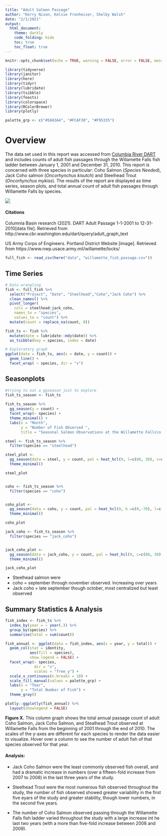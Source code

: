 ```yaml
---
title: "Adult Salmon Passage"
author: "Kerry Nixon, Kelsie Fronheiser, Shelby Walsh"
date: "2/1/2021"
output: 
  html_document:
    theme: darkly
    code_folding: hide
    toc: true
    toc_float: true
---
```


```r
knitr::opts_chunk$set(echo = TRUE, warning = FALSE, error = FALSE, message = FALSE)

library(tidyverse)
library(janitor)
library(here)
library(tidyr)
library(lubridate)
library(tsibble)
library(feasts)
library(colorspace)
library(RColorBrewer)
library(plotly)

palette_grp <- c("#50A3A4", "#FCAF38", "#F95335")
```
# Overview {.tabset}


The data set used in this report was accessed from [Columbia River DART](http://www.cbr.washington.edu/dart) and includes counts of adult fish passages through the Willamette Falls fish ladder between January 1, 2001 and December 31, 2010. This report is concerned with three species in particular: Coho Salmon (*Species Needed*), Jack Coho salmon (*Oncorhynchus kisutch*) and Steelhead Trout (*Oncorhynchus mykiss*). The results of the report are displayed as time series, season plots, and total annual count of adult fish passages through Willamette Falls by species.

![](https://www.nwp.usace.army.mil/portals/24/images/Willamette_Falls_Locks_area_map.jpg?ver=2018-10-01-153840-817&timestamp=1538422736049)

#### Citations
Columnia Basin research (2021). DART Adult Passage 1-1-2001 to 12-31-2010[data file]. Retrieved from
http://www.cbr.washington.edu/dart/query/adult_graph_text

US Army Corps of Engineers. Portland District Website [image]. Retrieved from https://www.nwp.usace.army.mil/willamette/locks/

```r
full_fish <- read_csv(here("data", "willamette_fish_passage.csv"))
```
## Time Series
```r
# Data wrangling
fish <- full_fish %>% 
  select("Project", "Date", "Steelhead","Coho","Jack Coho") %>% 
  clean_names() %>% 
  pivot_longer(
    cols = steelhead:jack_coho,
    names_to = "species",
    values_to = "count") %>% 
  mutate(count = replace_na(count, 0))

fish_ts <- fish %>% 
  mutate(date = lubridate::mdy(date)) %>% 
  as_tsibble(key = species, index = date)

# Exploratory graph
ggplot(data = fish_ts, aes(x = date, y = count)) +
  geom_line() +
  facet_wrap( ~ species, dir = "v")
```


## Seasonplots
```r
#trying to out a ggseason just to explore
fish_ts_season <- fish_ts
  
fish_ts_season %>% 
  gg_season(y = count) +
  facet_wrap(~ species) +
  theme_minimal() +
  labs(x = "Month",
       y = "Number of Fish Observed ", 
       title = "Seasonal Salmon Observations at the Willamette Falls\n Fish Ladder")

steel <- fish_ts_season %>% 
  filter(species == "steelhead")

steel_plot <- 
  gg_season(data = steel, y = count, pal = heat_hcl(9, l=c(80, 30), c=c(30,90), power = c(1/5, 1.5))) +
  theme_minimal()

steel_plot


coho <- fish_ts_season %>% 
  filter(species == "coho") 


coho_plot <- 
  gg_season(data = coho, y = count, pal = heat_hcl(9, h =c(0,-70), l=c(75, 40), c=c(40,80), power = 1)) +
  theme_minimal()

coho_plot

jack_coho <- fish_ts_season %>% 
  filter(species == "jack_coho") 


jack_coho_plot <- 
  gg_season(data = jack_coho, y = count, pal = heat_hcl(9, c=c(80, 30), l=c(30,90), power = c(1/5, 1.5))) +
  theme_minimal()

jack_coho_plot
```

- Steelhead salmon were 
- coho = september through november observed. Increasing over years
- Jack coho = late september though october, most centralized but least observed



## Summary Statistics & Analysis


```r
fish_index <- fish_ts %>% 
  index_by(year = ~ year(.)) %>% 
  group_by(species) %>% 
  summarise(total = sum(count)) 

fish_annual <- ggplot(data = fish_index, aes(x = year, y = total)) +
  geom_col(stat = identity, 
           aes(fill = species),
           show.legend = FALSE) +
  facet_wrap(~ species,
             dir = "v",
             scales = "free_y") +
  scale_x_continuous(n.breaks = 10) +
  scale_fill_manual(values = palette_grp) +
  labs(x = "Year",
       y = "Total Number of Fish") +
  theme_gray()

plotly::ggplotly(fish_annual) %>% 
  layout(showlegend = FALSE)

```


**Figure X.** This column graph shows the total annual passage count of adult Coho Salmon, Jack Coho Salmon, and Stealhead Trout observed at Willamette Falls from the beginning of 2001 through the end of 2010. The scales of the y-axes are different for each species to render the data easier to visualize. Hover over a column to see the number of adult fish of that species observed for that year. 


#### Analysis:

- Jack Coho Salmon were the least commonly observed fish overall, and had a dramatic increase in numbers (over a fifteen-fold increase from 2007 to 2008) in the last three years of the study.

- Steelhead Trout were the most numerous fish observed throughout the study, the number of fish observed showed greater variability in the first five eyars of the study and greater stability, though lower numbers, in the second five years.

- The number of Coho Salmon observed passing through the Willamette Falls fish ladder varied throughout the study with a large increase int he last two years (with a more than five-fold increase between 2008 and 2009).


